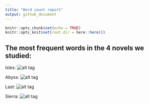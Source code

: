 ```yaml
---
title: "Word count report"
output: github_document
---
```


```r
knitr::opts_chunk$set(echo = TRUE)
knitr::opts_knit$set(root.dir = here::here())
```

## The most frequent words in the 4 novels we studied:

Isles:
![alt tag](../figures/isles.png)

Abyss:
![alt tag](../figures/abyss.png)

Last:
![alt tag](../figures/last.png)

Sierra:
![alt tag](../figures/sierra.png)